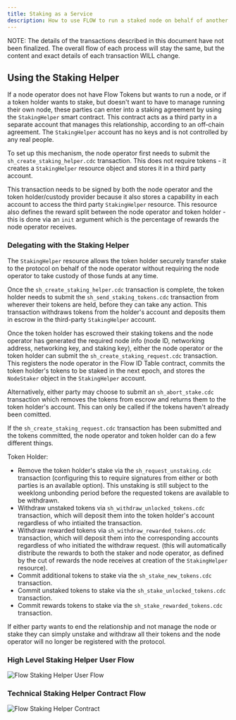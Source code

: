 ```yaml
---
title: Staking as a Service
description: How to use FLOW to run a staked node on behalf of another user
---
```


<Callout type="warning">
NOTE: The details of the transactions described in this document have not been finalized.
The overall flow of each process will stay the same, but the content and exact details
of each transaction WILL change.
</ Callout>

## Using the Staking Helper

If a node operator does not have Flow Tokens but wants to run a node, 
or if a token holder wants to stake, but doesn't want to have to manage
running their own node, these parties can enter into a staking agreement
by using the `StakingHelper` smart contract. This contract acts as a 
third party in a separate account that manages this relationship, according
to an off-chain agreement. The `StakingHelper` account has no keys and
is not controlled by any real people.

To set up this mechanism, the node operator first needs to submit the
`sh_create_staking_helper.cdc` transaction. This does not require tokens -
it creates a `StakingHelper` resource object and stores it in a third party account.

This transaction needs to be signed by both the node operator
and the token holder/custody provider because it also 
stores a capability in each account to access the third party `StakingHelper` resource.
This resource also defines the reward split between the node operator and token holder -
this is done via an `init` argument which is the percentage of rewards the node operator receives.

### Delegating with the Staking Helper

The `StakingHelper` resource allows the token holder securely transfer stake to the protocol
on behalf of the node operator without requiring the node operator 
to take custody of those funds at any time.

Once the `sh_create_staking_helper.cdc` transaction is complete,
the token holder needs to submit the `sh_send_staking_tokens.cdc` transaction
from wherever their tokens are held, before they can take any action.
This transaction withdraws tokens from the holder's account and deposits them
in escrow in the third-party `StakingHelper` account.

Once the token holder has escrowed their staking tokens and the node operator 
has generated the required node info (node ID, networking address, networking key, and staking key), 
either the node operator or the token holder can submit 
the `sh_create_staking_request.cdc` transaction. This registers the node operator 
in the Flow ID Table contract, commits the token holder's tokens
to be staked in the next epoch, and stores the `NodeStaker` object
in the `StakingHelper` account.

Alternatively, either party may choose to submit an `sh_abort_stake.cdc` transaction
which removes the tokens from escrow and returns them to the token holder's account.
This can only be called if the tokens haven't already been comitted.

If the `sh_create_staking_request.cdc` transaction has been submitted
and the tokens committed, the node operator and token holder 
can do a few different things.

Token Holder:
- Remove the token holder's stake via the `sh_request_unstaking.cdc` transaction
  (configuring this to require signatures from either or both parties is an available option).
  This unstaking is still subject to the weeklong unbonding period before
  the requested tokens are available to be withdrawn.
- Withdraw unstaked tokens via `sh_withdraw_unlocked_tokens.cdc` transaction,
  which will deposit them into the token holder's account regardless of who intiaited the transaction.
- Withdraw rewarded tokens via `sh_withdraw_rewarded_tokens.cdc` transaction,
  which will deposit them into the corresponding accounts regardless of who
  initiated the withdraw request.
  (this will automatically distribute the rewards to both the staker and node operator,
  as defined by the cut of rewards the node receives at creation of the `StakingHelper` resource).
- Commit additional tokens to stake via the `sh_stake_new_tokens.cdc` transaction.
- Commit unstaked tokens to stake via the `sh_stake_unlocked_tokens.cdc` transaction.
- Commit rewards tokens to stake via the `sh_stake_rewarded_tokens.cdc` transaction.

If either party wants to end the relationship and not manage the node or stake
they can simply unstake and withdraw all their tokens and the node operator
will no longer be registered with the protocol.

### High Level Staking Helper User Flow

![Flow Staking Helper User Flow](flow-staking-helper-user.png)

### Technical Staking Helper Contract Flow

![Flow Staking Helper Contract](flow-staking-helper-contract.png)
